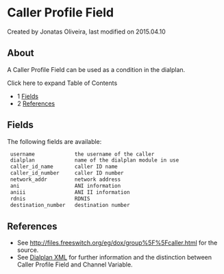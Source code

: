 
# Caller Profile Field 

 Created by  Jonatas Oliveira, last modified on 2015.04.10

## About

A Caller Profile Field can be used as a condition in the dialplan.

Click here to expand Table of Contents

* 1 [Fields](#fields)
* 2 [References](#references)

## Fields

The following fields are available:

```xml
 username             the username of the caller
 dialplan             name of the dialplan module in use
 caller_id_name       caller ID name
 caller_id_number     caller ID number
 network_addr         network address
 ani                  ANI information
 aniii                ANI II information
 rdnis                RDNIS
 destination_number   destination number 
```

## References

* See <http://files.freeswitch.org/eg/dox/group%5F%5Fcaller.html> for the source.
* See [Dialplan XML](./XML-Dialplan/index.mdx#about) for further information and the distinction between Caller Profile Field and Channel Variable.


